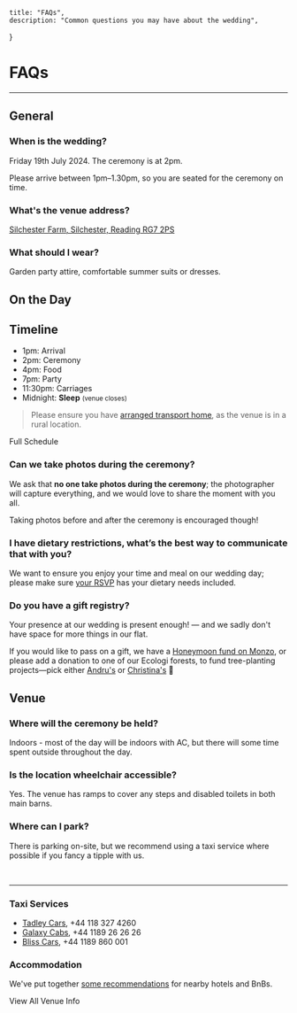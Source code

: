 
    title: "FAQs",
    description: "Common questions you may have about the wedding",
}

# FAQs
---

## General

### When is the wedding?
Friday 19th July 2024. The ceremony is at 2pm.

Please arrive between 1pm–1.30pm, so you are seated for the ceremony on time.

### What's the venue address?
[Silchester Farm, Silchester, Reading RG7 2PS](https://maps.app.goo.gl/QZRks6AKDg4gbYSx7)

### What should I wear?
Garden party attire, comfortable summer suits or dresses.



## On the Day

## Timeline

- 1pm: Arrival
- 2pm: Ceremony
- 4pm: Food
- 7pm: Party
- 11:30pm: Carriages
- Midnight: **Sleep** <small>(venue closes)</small>

> Please ensure you have [arranged transport home](/venue), as the venue is in a rural location.

<Link className={`!mt-8 !mb-12`} href={'/schedule'}>Full Schedule</Link>

### Can we take photos during the ceremony?
We ask that **no one take photos during the ceremony**; the photographer will capture everything, and we would love to share the moment with you all.

Taking photos before and after the ceremony is encouraged though!

### I have dietary restrictions, what’s the best way to communicate that with you?
We want to ensure you enjoy your time and meal on our wedding day; please make sure [your RSVP](/account) has your dietary needs included.

### Do you have a gift registry?
Your presence at our wedding is present enough! — and we sadly don't have space for more things in our flat.

If you would like to pass on a gift, we have a [Honeymoon fund on Monzo](https://monzo.me/andrudunn?d=Honeymoon%20Fund), or please add a donation to one of our Ecologi forests, to fund tree-planting projects—pick either [Andru's](https://dunn.wtf/ecologi) or [Christina's](https://ecologi.com/christinamankellow) 🌲

## Venue

### Where will the ceremony be held?
Indoors - most of the day will be indoors with AC, but there will some time spent outside throughout the day.

### Is the location wheelchair accessible?
Yes. The venue has ramps to cover any steps and disabled toilets in both main barns.

### Where can I park?
There is parking on-site, but we recommend using a taxi service where possible if you fancy a tipple with us.

<br />
<hr style={{borderColor: 'rgb(30 30 30)'}} />

### Taxi Services
- [Tadley Cars](https://www.tadleycarsprivatehire.co.uk/), +44 118 327 4260
- [Galaxy Cabs](https://galaxy-cars.co.uk/), +44 1189 26 26 26
- [Bliss Cars](https://www.blisscars247.com/), +44 1189 860 001

### Accommodation
We've put together [some recommendations](/venue) for nearby hotels and BnBs.

<Link className={`!mt-8 !mb-12`} href={'/venue'}>View All Venue Info</Link>


<KeyLinks faqs={false} addContainer={false} />
<TokenCookie />